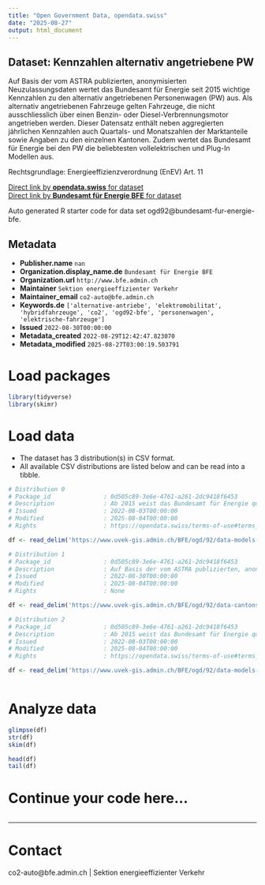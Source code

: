 ```yaml
---
title: "Open Government Data, opendata.swiss"
date: "2025-08-27"
output: html_document
---
```


## Dataset: Kennzahlen alternativ angetriebene PW

Auf Basis der vom ASTRA publizierten, anonymisierten Neuzulassungsdaten wertet das Bundesamt für Energie seit 2015 wichtige Kennzahlen zu den alternativ angetriebenen Personenwagen (PW) aus. Als alternativ angetriebenen Fahrzeuge gelten Fahrzeuge, die nicht ausschliesslich über einen Benzin- oder Diesel-Verbrennungsmotor angetrieben werden. Dieser Datensatz enthält neben aggregierten jährlichen Kennzahlen auch Quartals- und Monatszahlen der Marktanteile sowie Angaben zu den einzelnen Kantonen. Zudem wertet das Bundesamt für Energie bei den PW die beliebtesten vollelektrischen und Plug-In Modellen aus.

Rechtsgrundlage: Energieeffizienzverordnung (EnEV) Art. 11


[Direct link by **opendata.swiss** for dataset](https://opendata.swiss/de/dataset/kennzahlen-alternativ-angetriebene-personenwagen)<br>
[Direct link by **Bundesamt für Energie BFE** for dataset](https://www.bfe.admin.ch/bfe/de/home/versorgung/statistik-und-geodaten/kennzahlen-fahrzeuge.html)

Auto generated R starter code for data set ogd92@bundesamt-fur-energie-bfe.

## Metadata

- **Publisher.name** `nan`
- **Organization.display_name.de** `Bundesamt für Energie BFE`
- **Organization.url** `http://www.bfe.admin.ch`
- **Maintainer** `Sektion energieeffizienter Verkehr`
- **Maintainer_email** `co2-auto@bfe.admin.ch`
- **Keywords.de** `['alternative-antriebe', 'elektromobilitat', 'hybridfahrzeuge', 'co2', 'ogd92-bfe', 'personenwagen', 'elektrische-fahrzeuge']`
- **Issued** `2022-08-30T00:00:00`
- **Metadata_created** `2022-08-29T12:42:47.823070`
- **Metadata_modified** `2025-08-27T03:00:19.503791`


# Load packages

```r

library(tidyverse)
library(skimr)

```

# Load data

-   The dataset has 3 distribution(s) in CSV format.
-   All available CSV distributions are listed below and can be read into a tibble.

```r

# Distribution 0
# Package_id               : 0d505c89-3e6e-4761-a261-2dc9418f6453
# Description              : Ab 2015 weist das Bundesamt für Energie quartalsweise die beliebtesten Plug-In Modelle (PHEV) bei den Personenwagen aus, ab 2021 sind die Daten in monatlicher Auflösung verfügbar. Dabei werden alle Plug-In Modelle aus der Schweiz zusammengezählt.
# Issued                   : 2022-08-03T00:00:00
# Modified                 : 2025-08-04T00:00:00
# Rights                   : https://opendata.swiss/terms-of-use#terms_by

df <- read_delim('https://www.uvek-gis.admin.ch/BFE/ogd/92/data-models-phev.csv')

# Distribution 1
# Package_id               : 0d505c89-3e6e-4761-a261-2dc9418f6453
# Description              : Auf Basis der vom ASTRA publizierten, anonymisierten Neuzulassungsdaten wertet das Bundesamt für Energie seit 2015 wichtige Kennzahlen zu den alternativ angetriebenen Personenwagen aus. Als alternativ angetriebenen Fahrzeuge gelten Fahrzeuge, die nicht ausschliesslich über einen Benzin- oder Diesel-Verbrennungsmotor angetrieben werden.  Dieser Datensatz weist die Anzahl alternativ angetriebener Personenwagen nach Antriebsart pro Kanton aus. Die Daten werden als Jahressummen (2015-aktuell) sowie Quartalssummen (2015-2020) bzw. Monatssummen (2021-aktuell) ausgewiesen. Legende: t1 = Durchschnittliche CO2-Emissionen, t2 = Anzahl BEV, t3 = Anzahl Benzin PHEV, t4 = Anzahl Diesel PHEV, t5 = Anzahl Hybrid Benzin, t6 = Anzahl  Hybrid Diesel, t7 = Anzahl Erdgas, t8 = Anzahl Neuzulassungen, t10 = Anzahl Wasserstoff [Nummerierung der Kantone gemäss BFS](https://www.bfs.admin.ch/asset/de/453856) Quartale 1-4 = Q1-Q4, Quartal 5 = Jahressumme Monate 1-12 = Januar-Dezember, Monat 13 = Jahressumme Die Jahressumme kann minimal von den kumulierten Monats- bzw. Quartalssummen abweichen. Dies ist auf laufende rückwirkende Anpassungen in der zugrundeliegenden Datenquelle zurückzuführen. 
# Issued                   : 2022-08-30T00:00:00
# Modified                 : 2025-08-04T00:00:00
# Rights                   : None

df <- read_delim('https://www.uvek-gis.admin.ch/BFE/ogd/92/data-cantons.csv')

# Distribution 2
# Package_id               : 0d505c89-3e6e-4761-a261-2dc9418f6453
# Description              : Ab 2015 weist das Bundesamt für Energie quartalsweise die beliebtesten vollelektrische Modelle (BEV) bei den Personenwagen aus, ab 2021 sind die Daten in monatlicher Auflösung verfügbar. Dabei werden alle vollelektrischen Modelle aus der Schweiz zusammengezählt.
# Issued                   : 2022-08-03T00:00:00
# Modified                 : 2025-08-04T00:00:00
# Rights                   : https://opendata.swiss/terms-of-use#terms_by

df <- read_delim('https://www.uvek-gis.admin.ch/BFE/ogd/92/data-models-bev.csv')



```

# Analyze data

```r

glimpse(df)
str(df)
skim(df)

head(df)
tail(df)

```

# Continue your code here...

```r

```

------------------------------------------------------------------------

# Contact

co2-auto@bfe.admin.ch | Sektion energieeffizienter Verkehr
